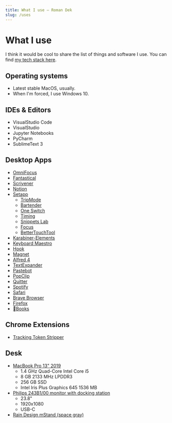 ```yaml
---
title: What I use — Roman Dek
slug: /uses
---
```

# What I use

I think it would be cool to share the list of things and software I use. You can find [my tech stack here](/tech-stack).

## Operating systems
- Latest stable MacOS, usually.
- When I'm forced, I use Windows 10.

## IDEs & Editors
- VisualStudio Code
- VisualStudio
- Jupyter Notebooks
- PyCharm
- SublimeText 3

## Desktop Apps 
- [OmniFocus](https://www.omnigroup.com/omnifocus/)
- [Fantastical](https://flexibits.com/fantastical)
- [Scrivener](https://www.literatureandlatte.com/scrivener/overview)
- [Notion](https://www.notion.so/product)
- [Setapp](https://setapp.com/)
    - [TripMode](https://setapp.com/apps/tripmode)
    - [Bartender](https://setapp.com/apps/bartender)
    - [One Switch](https://setapp.com/apps/one-switch)
    - [Timing](https://setapp.com/apps/timing)
    - [Snippets Lab](https://setapp.com/apps/snippetslab)
    - [Focus](https://setapp.com/apps/focus)
    - [BetterTouchTool](https://setapp.com/apps/bettertouchtool)
- [Karabiner-Elements](https://karabiner-elements.pqrs.org)
- [Keyboard Maestro](https://www.keyboardmaestro.com/)
- [Hook](https://hookproductivity.com)
- [Magnet](https://magnet.crowdcafe.com/)
- [Alfred 4](https://www.alfredapp.com/)
- [TextExpander](https://textexpander.com/)
- [Pastebot](https://tapbots.com/pastebot/)
- [PopClip](https://pilotmoon.com/popclip/)
- [Quitter](https://marco.org/apps)
- [Spotify](https://www.spotify.com/)
- [Safari](https://www.apple.com/safari/)
- [Brave Browser](https://brave.com/)
- [Firefox](https://www.mozilla.org/en-US/firefox/new/)
- [Books](https://www.apple.com/apple-books/)

## Chrome Extensions
- [Tracking Token Stripper](https://chrome.google.com/webstore/detail/tracking-token-stripper/kcpnkledgcbobhkgimpbmejgockkplob)

## Desk 
- [MacBook Pro 13" 2019](https://www.amazon.com/Apple-MacBook-13-inch-256GB-Storage/dp/B0863D4XJW/)
    - 1.4 GHz Quad-Core Intel Core i5
    - 8 GB 2133 MHz LPDDR3
    - 256 GB SSD
    - Intel Iris Plus Graphics 645 1536 MB
- [Philips 243B1/00 monitor with docking station](https://www.philips.co.uk/c-p/243B1_00/)
    - 23.8" 
    - 1920x1080
    - USB-C
- [Rain Design mStand (space gray)](https://www.raindesigninc.com/mstand.html)